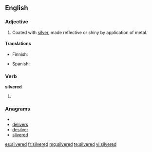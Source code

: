 ==English==

===Adjective===
{{en-adj}}

# Coated with [[silver]], made reflective or shiny by application of metal.

====Translations====
{{trans-top|coated with silver}}
* Finnish: {{t|fi|hopeoitu}}
{{trans-mid}}
* Spanish: {{t|es|plateado}}
{{trans-bottom}}

===Verb===
'''silvered'''

# {{past of|[[silver]]}}

===Anagrams===
* {{alphagram|deeilrsv}}
* [[delivers#English|delivers]]
* [[desilver#English|desilver]]
* [[slivered#English|slivered]]

[[es:silvered]]
[[fr:silvered]]
[[mg:silvered]]
[[te:silvered]]
[[vi:silvered]]